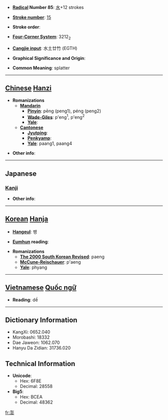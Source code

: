 * '''[[Wiktionary:Chinese radical index| Radical]] Number 85''': [[Wiktionary:Chinese radical index 水|水]]+12 strokes

* '''[[Wiktionary:Chinese total strokes index|Stroke number]]''': [[Wiktionary:Chinese total strokes index 15|15]]

* '''Stroke order''': 

* '''[[Wiktionary:Chinese four corner index|Four-Corner System]]''': 3212<sub>2</sub>

* '''[[Wiktionary:Chinese Cangjie index|Cangjie input]]''': 水土廿竹 (EGTH)

* '''Graphical Significance and Origin''': 

* '''Common Meaning''': splatter

----

== [[Chinese]] [[Hanzi]] ==

* '''Romanizations'''
** '''[[Mandarin]]'''
*** '''[[Pinyin]]''': pēng (peng1), péng (peng2)
*** '''[[Wade-Giles]]''': p'eng<sup>1</sup>, p'eng<sup>2</sup>
*** '''[[Yale]]''': 
** '''[[Cantonese]]'''
*** '''[[Jyutping]]''':
*** '''[[Penkyamp]]''': 
*** '''[[Yale]]''': paang1, paang4

* '''Other info''': 

----

==Japanese==
===[[Kanji]]===
{{kanji|on readings=[[ほう]] (hō)|kun readings=}}

* '''Other info''':  

----

== [[Korean]] [[Hanja]] ==

* '''[[Hangeul]]''': 팽

* '''[[Eumhun]] reading''': 

* '''Romanizations'''
** '''[[The 2000 South Korean Revised Romanization|The 2000 South Korean Revised]]''': paeng
** '''[[McCune-Reischauer]]''': p'aeng
** '''[[Yale]]''': phyang


----

== [[Vietnamese]] [[Quốc ngữ]] ==

* '''Reading''': dề

----

== Dictionary Information ==

* KangXi: 0652.040
* Morobashi: 18332
* Dae Jaweon: 1062.070
* Hanyu Da Zidian: 31736.020

== Technical Information ==

* '''Unicode''':
** Hex: 6F8E
** Decimal: 28558
* '''Big5''':
** Hex: BCEA
** Decimal: 48362

[[fr:澎]]